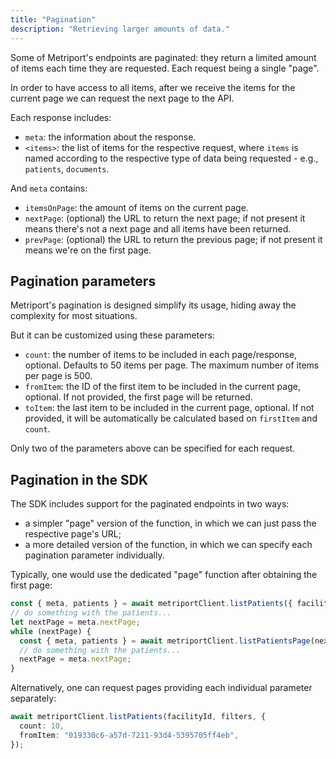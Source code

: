 ```yaml
---
title: "Pagination"
description: "Retrieving larger amounts of data."
---
```


Some of Metriport's endpoints are paginated: they return a limited amount of items each time they are requested. 
Each request being a single "page".

In order to have access to all items, after we receive the items for the current page we can request the
next page to the API.

Each response includes:
- `meta`: the information about the response.
- `<items>`: the list of items for the respective request, where `items` is named according to the respective
  type of data being requested - e.g., `patients`, `documents`.

And `meta` contains:
- `itemsOnPage`: the amount of items on the current page.
- `nextPage`: (optional) the URL to return the next page; if not present it means there's not a next page
  and all items have been returned.
- `prevPage`: (optional) the URL to return the previous page; if not present it means we're on the first page.

## Pagination parameters

Metriport's pagination is designed simplify its usage, hiding away the complexity for most situations.

But it can be customized using these parameters:
- `count`: the number of items to be included in each page/response, optional. Defaults to 50 items per page.
  The maximum number of items per page is 500.
- `fromItem`: the ID of the first item to be included in the current page, optional. If not provided, the
  first page will be returned.
- `toItem`: the last item to be included in the current page, optional. If not provided, it will be
  automatically be calculated based on `firstItem` and `count`.

Only two of the parameters above can be specified for each request.

## Pagination in the SDK

The SDK includes support for the paginated endpoints in two ways:
- a simpler "page" version of the function, in which we can just pass the respective page's URL;
- a more detailed version of the function, in which we can specify each pagination parameter individually.

Typically, one would use the dedicated "page" function after obtaining the first page:

```ts
const { meta, patients } = await metriportClient.listPatients({ facilityId });
// do something with the patients...
let nextPage = meta.nextPage;
while (nextPage) {
  const { meta, patients } = await metriportClient.listPatientsPage(nextPage);
  // do something with the patients...
  nextPage = meta.nextPage;
}
```

Alternatively, one can request pages providing each individual parameter separately:

```ts
await metriportClient.listPatients(facilityId, filters, {
  count: 10,
  fromItem: "019330c6-a57d-7211-93d4-5395705ff4eb",
});
```
